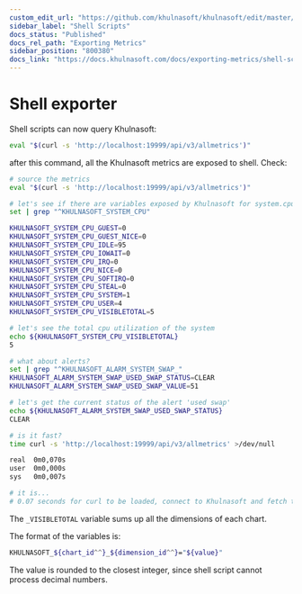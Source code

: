 ```yaml
---
custom_edit_url: "https://github.com/khulnasoft/khulnasoft/edit/master/src/web/api/exporters/shell/README.md"
sidebar_label: "Shell Scripts"
docs_status: "Published"
docs_rel_path: "Exporting Metrics"
sidebar_position: "800380"
docs_link: "https://docs.khulnasoft.com/docs/exporting-metrics/shell-scripts"
---
```


# Shell exporter

Shell scripts can now query Khulnasoft:

```sh
eval "$(curl -s 'http://localhost:19999/api/v3/allmetrics')"
```

after this command, all the Khulnasoft metrics are exposed to shell. Check:

```sh
# source the metrics
eval "$(curl -s 'http://localhost:19999/api/v3/allmetrics')"

# let's see if there are variables exposed by Khulnasoft for system.cpu
set | grep "^KHULNASOFT_SYSTEM_CPU"

KHULNASOFT_SYSTEM_CPU_GUEST=0
KHULNASOFT_SYSTEM_CPU_GUEST_NICE=0
KHULNASOFT_SYSTEM_CPU_IDLE=95
KHULNASOFT_SYSTEM_CPU_IOWAIT=0
KHULNASOFT_SYSTEM_CPU_IRQ=0
KHULNASOFT_SYSTEM_CPU_NICE=0
KHULNASOFT_SYSTEM_CPU_SOFTIRQ=0
KHULNASOFT_SYSTEM_CPU_STEAL=0
KHULNASOFT_SYSTEM_CPU_SYSTEM=1
KHULNASOFT_SYSTEM_CPU_USER=4
KHULNASOFT_SYSTEM_CPU_VISIBLETOTAL=5

# let's see the total cpu utilization of the system
echo ${KHULNASOFT_SYSTEM_CPU_VISIBLETOTAL}
5

# what about alerts?
set | grep "^KHULNASOFT_ALARM_SYSTEM_SWAP_"
KHULNASOFT_ALARM_SYSTEM_SWAP_USED_SWAP_STATUS=CLEAR
KHULNASOFT_ALARM_SYSTEM_SWAP_USED_SWAP_VALUE=51

# let's get the current status of the alert 'used swap'
echo ${KHULNASOFT_ALARM_SYSTEM_SWAP_USED_SWAP_STATUS}
CLEAR

# is it fast?
time curl -s 'http://localhost:19999/api/v3/allmetrics' >/dev/null

real  0m0,070s
user  0m0,000s
sys   0m0,007s

# it is...
# 0.07 seconds for curl to be loaded, connect to Khulnasoft and fetch the response back...
```

The `_VISIBLETOTAL` variable sums up all the dimensions of each chart.

The format of the variables is:

```sh
KHULNASOFT_${chart_id^^}_${dimension_id^^}="${value}"
```

The value is rounded to the closest integer, since shell script cannot process decimal numbers.


